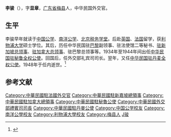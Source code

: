 '''李骏'''（{{bd|1892年||1948年|5月23日|catIdx=Li李}}），字'''显章'''，[[广东省|广东省]][[梅县区|梅县]]人，中华民国外交官。

==生平==
李骏早年就读于[[中国公学|中国公学]]、[[南洋公学|南洋公学]]、[[北京税务学堂|北京税务学堂]]。后赴[[英国|英国]]、[[法国|法国]]留学，获[[利物浦大学|利物浦大学]]硕士学位。其后，历任中华民国驻[[巴黎|巴黎]]副领事、驻法使馆二等秘书、[[中国驻新加坡大使列表|驻新加坡总领事]]、[[中国驻加拿大大使列表|驻加拿大总领事]]、驻巴黎总领事等。1934年至1944年间出任[[中国驻秘鲁大使列表|中华民国驻秘鲁全权公使]]。回国后，任外交部礼宾司司长。翌年，又任[[中国驻丹麦大使列表|中华民国驻丹麦全权公使]]。1948年于任内逝世。<ref name="kmt">{{cite book|title=《中国国民党百年人物全书》|publisher=团结出版社|year=2005}}</ref>

== 参考文献 ==
{{reflist}}

{{DEFAULTSORT:Li李}}
[[Category:中華民國駐法國外交官|Category:中華民國駐法國外交官]]
[[Category:中華民國駐新嘉坡總領事|Category:中華民國駐新嘉坡總領事]]
[[Category:中華民國駐加拿大總領事|Category:中華民國駐加拿大總領事]]
[[Category:中華民國駐秘魯公使|Category:中華民國駐秘魯公使]]
[[Category:中華民國外交部禮賓司司長|Category:中華民國外交部禮賓司司長]]
[[Category:中華民國駐丹麥公使|Category:中華民國駐丹麥公使]]
[[Category:中国公学校友|Category:中国公学校友]]
[[Category:南洋公學校友|Category:南洋公學校友]]
[[Category:利物浦大學校友|Category:利物浦大學校友]]
[[Category:梅县人|Category:梅县人]]
[[Category:李姓|J骏]]